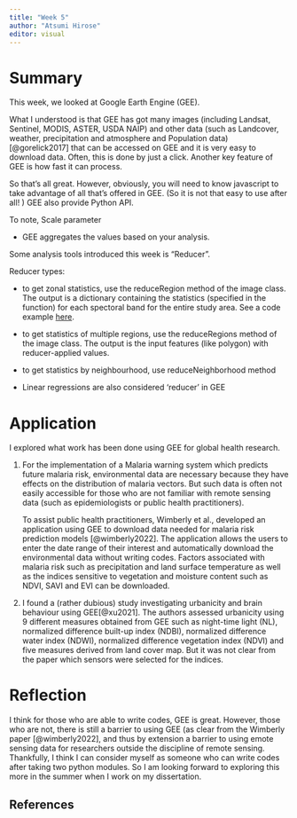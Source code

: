 ```yaml
---
title: "Week 5"
author: "Atsumi Hirose"
editor: visual
---
```


# Summary

This week, we looked at Google Earth Engine (GEE).

What I understood is that GEE has got many images (including Landsat, Sentinel, MODIS, ASTER, USDA NAIP) and other data (such as Landcover, weather, precipitation and atmosphere and Population data) [@gorelick2017] that can be accessed on GEE and it is very easy to download data. Often, this is done by just a click. Another key feature of GEE is how fast it can process.

So that's all great. However, obviously, you will need to know javascript to take advantage of all that's offered in GEE. (So it is not that easy to use after all! ) GEE also provide Python API.

To note, Scale parameter

-   GEE aggregates the values based on your analysis.

Some analysis tools introduced this week is "Reducer".

Reducer types:

-   to get zonal statistics, use the reduceRegion method of the image class. The output is a dictionary containing the statistics (specified in the function) for each spectoral band for the entire study area. See a code example [here](https://code.earthengine.google.com/6a141faca9dd3cbe671de705890d83ea).

-   to get statistics of multiple regions, use the reduceRegions method of the image class. The output is the input features (like polygon) with reducer-applied values.

-   to get statistics by neighbourhood, use reduceNeighborhood method

-   Linear regressions are also considered 'reducer' in GEE

# Application

I explored what work has been done using GEE for global health research.

1.  For the implementation of a Malaria warning system which predicts future malaria risk, environmental data are necessary because they have effects on the distribution of malaria vectors. But such data is often not easily accessible for those who are not familiar with remote sensing data (such as epidemiologists or public health practitioners).

    To assist public health practitioners, Wimberly et al., developed an application using GEE to download data needed for malaria risk prediction models [@wimberly2022]. The application allows the users to enter the date range of their interest and automatically download the environmental data without writing codes. Factors associated with malaria risk such as precipitation and land surface temperature as well as the indices sensitive to vegetation and moisture content such as NDVI, SAVI and EVI can be downloaded.

2.  I found a (rather dubious) study investigating urbanicity and brain behaviour using GEE[@xu2021]. The authors assessed urbanicity using 9 different measures obtained from GEE such as night-time light (NL), normalized difference built-up index (NDBI), normalized difference water index (NDWI), normalized difference vegetation index (NDVI) and five measures derived from land cover map. But it was not clear from the paper which sensors were selected for the indices.

# Reflection

I think for those who are able to write codes, GEE is great. However, those who are not, there is still a barrier to using GEE (as clear from the Wimberly paper [@wimberly2022], and thus by extension a barrier to using emote sensing data for researchers outside the discipline of remote sensing. Thankfully, I think I can consider myself as someone who can write codes after taking two python modules. So I am looking forward to exploring this more in the summer when I work on my dissertation.

## References
